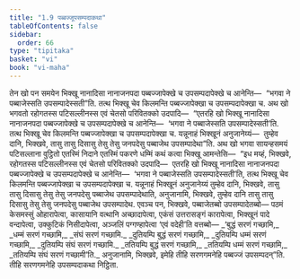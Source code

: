 ```yaml
---
title: "1.9 पब्बज्जूपसम्पदाकथा"
tableOfContents: false
sidebar:
  order: 66
type: "tipitaka"
basket: "vi"
book: "vi-maha"
---
```



<DynamicBreadcrumb />

<Division number="34" book="vi-maha">

<Paragraph number="139" book="vi-maha">
तेन खो पन समयेन भिक्खू नानादिसा नानाजनपदा पब्बज्जापेक्खे च उपसम्पदापेक्खे च आनेन्ति—  “भगवा ने पब्बाजेस्सति उपसम्पादेस्सती”ति. तत्थ भिक्खू चेव किलमन्ति पब्बज्जापेक्खा च उपसम्पदापेक्खा च. अथ खो भगवतो रहोगतस्स पटिसल्लीनस्स एवं चेतसो परिवितक्को उदपादि—  “एतरहि खो भिक्खू नानादिसा नानाजनपदा पब्बज्जापेक्खे च उपसम्पदापेक्खे च आनेन्ति—  ‘भगवा ने पब्बाजेस्सति उपसम्पादेस्सती’ति. तत्थ भिक्खू चेव किलमन्ति पब्बज्जापेक्खा च उपसम्पदापेक्खा च. यन्नूनाहं भिक्खूनं अनुजानेय्यं—  तुम्हेव दानि, भिक्खवे, तासु तासु दिसासु तेसु तेसु जनपदेसु पब्बाजेथ उपसम्पादेथा”ति.
</Paragraph>

<Paragraph number="140" book="vi-maha">
अथ खो भगवा सायन्हसमयं पटिसल्लाना वुट्ठितो एतस्मिं निदाने एतस्मिं पकरणे धम्मिं कथं कत्वा भिक्खू आमन्तेसि—  “इध मय्हं, भिक्खवे, रहोगतस्स पटिसल्लीनस्स एवं चेतसो परिवितक्को उदपादि—  एतरहि खो भिक्खू नानादिसा नानाजनपदा पब्बज्जापेक्खे च उपसम्पदापेक्खे च आनेन्ति—  ‘भगवा ने पब्बाजेस्सति उपसम्पादेस्सती’ति, तत्थ भिक्खू चेव किलमन्ति पब्बज्जापेक्खा च उपसम्पदापेक्खा च. यन्नूनाहं भिक्खूनं अनुजानेय्यं तुम्हेव दानि, भिक्खवे, तासु तासु दिसासु तेसु तेसु जनपदेसु पब्बाजेथ उपसम्पादेथाति, अनुजानामि, भिक्खवे, तुम्हेव दानि तासु तासु दिसासु तेसु तेसु जनपदेसु पब्बाजेथ उपसम्पादेथ. एवञ्च पन, भिक्खवे, पब्बाजेतब्बो उपसम्पादेतब्बो—
</Paragraph>

<Paragraph number="141" book="vi-maha">
पठमं केसमस्सुं ओहारापेत्वा, कासायानि वत्थानि अच्छादापेत्वा, एकंसं उत्तरासङ्गं कारापेत्वा, भिक्खूनं पादे वन्दापेत्वा, उक्कुटिकं निसीदापेत्वा, अञ्जलिं पग्गण्हापेत्वा ‘एवं वदेही’ति वत्तब्बो—
</Paragraph>

<Paragraph number="142" type="verses" book="vi-maha">
_‘बुद्धं सरणं गच्छामि,_  
_धम्मं सरणं गच्छामि,_  
_संघं सरणं गच्छामि._  

</Paragraph>

<Paragraph number="143" type="verses" book="vi-maha">
_दुतियम्पि बुद्धं सरणं गच्छामि,_  
_दुतियम्पि धम्मं सरणं गच्छामि,_  
_दुतियम्पि संघं सरणं गच्छामि._  

</Paragraph>

<Paragraph number="144" type="verses" book="vi-maha">
_ततियम्पि बुद्धं सरणं गच्छामि,_  
_ततियम्पि धम्मं सरणं गच्छामि,_  
_ततियम्पि संघं सरणं गच्छामी’ति._  

</Paragraph>

<Paragraph number="145" book="vi-maha">
अनुजानामि, भिक्खवे, इमेहि तीहि सरणगमनेहि पब्बज्जं उपसम्पदन्”ति.

</Paragraph>
</Division>

<Paragraph number="146" type="center" book="vi-maha">
तीहि सरणगमनेहि उपसम्पदाकथा निट्ठिता.
</Paragraph>